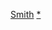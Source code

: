 {{US county navigation box
| collapse_state = {{{state|expanded}}}
| listclass      = hlist

| template_name  = 史密斯縣 (堪薩斯州)
| county         = 史密斯縣
| state          = 堪薩斯州
| seat           = 史密斯森特

| map_image      = Map of Kansas highlighting Smith County.svg
| map_alt        = Map of Kansas highlighting Smith County
| map_caption    = Map of Kansas highlighting Smith County

| title1 = [[城市]]
| body1  = 
* [[阿瑟爾 (堪薩斯州)|阿瑟爾]]
* [[錫達 (堪薩斯州)|錫達]]
* [[蓋洛德 (堪薩斯州)|蓋洛德]]
* [[肯辛頓 (堪薩斯州)|肯辛頓]]
* [[萊巴嫩 (堪薩斯州)|萊巴嫩]]
* [[史密斯森特 (堪薩斯州)|史密斯森特]]

| title2 = [[非建制地區]]
| body2  = 
* [[貝萊爾 (堪薩斯州史密斯縣)|貝萊爾]]
* [[克勞德爾 (堪薩斯州)|克勞德爾]]
* [[Dispatch (堪薩斯州)|Dispatch]]
* [[哈倫 (堪薩斯州)|哈倫]]
* [[里姆斯維爾 (堪薩斯州)|里姆斯維爾]]
* [[桑堡 (堪薩斯州)|桑堡]]
* [[Womer (堪薩斯州)|Womer]]

| title3 = [[鎮區 (美國)|鎮區]]
| body3  = 
* [[班納鎮區 (堪薩斯州史密斯縣)|班納鎮區]]
* [[比弗鎮區 (堪薩斯州史密斯縣)|比弗鎮區]]
* [[布萊恩鎮區 (堪薩斯州史密斯縣)|布萊恩鎮區]]
* [[錫達鎮區 (堪薩斯州史密斯縣)|錫達鎮區]]
* [[中央鎮區 (堪薩斯州史密斯縣)|中央鎮區]]
* [[科拉鎮區 (堪薩斯州史密斯縣)|科拉鎮區]]
* [[克里斯特爾普萊恩斯鎮區 (堪薩斯州史密斯縣)|克里斯特爾普萊恩斯鎮區]]
* [[多爾鎮區 (堪薩斯州史密斯縣)|多爾鎮區]]
* [[加菲爾德鎮區 (堪薩斯州史密斯縣)|加菲爾德鎮區]]
* [[日耳曼鎮區 (堪薩斯州史密斯縣)|日耳曼鎮區]]
* [[哈倫鎮區 (堪薩斯州史密斯縣)|哈倫鎮區]]
* [[哈維鎮區 (堪薩斯州史密斯縣)|哈維鎮區]]
* [[休斯敦鎮區 (堪薩斯州史密斯縣)|休斯敦鎮區]]
* [[萊恩鎮區 (堪薩斯州史密斯縣)|萊恩鎮區]]
* [[林肯鎮區 (堪薩斯州史密斯縣)|林肯鎮區]]
* [[洛根鎮區 (堪薩斯州史密斯縣)|洛根鎮區]]
* [[馬丁鎮區 (堪薩斯州史密斯縣)|馬丁鎮區]]
* [[奧克鎮區 (堪薩斯州史密斯縣)|奧克鎮區]]
* [[波尼鎮區 (堪薩斯州史密斯縣)|波尼鎮區]]
* [[普萊森特鎮區 (堪薩斯州史密斯縣)|普萊森特鎮區]]
* [[斯旺鎮區 (堪薩斯州史密斯縣)|斯旺鎮區]]
* [[瓦利鎮區 (堪薩斯州史密斯縣)|瓦利鎮區]]
* [[華盛頓鎮區 (堪薩斯州史密斯縣)|華盛頓鎮區]]
* [[韋伯斯特鎮區 (堪薩斯州史密斯縣)|韋伯斯特鎮區]]
* [[懷特羅克鎮區 (堪薩斯州史密斯縣)|懷特羅克鎮區]]

}}<noinclude>
{{collapsible option}}
[[Category:堪薩斯州縣份導航模板|Smith]]
[[Category:史密斯縣 (堪薩斯州)|*]]
</noinclude>